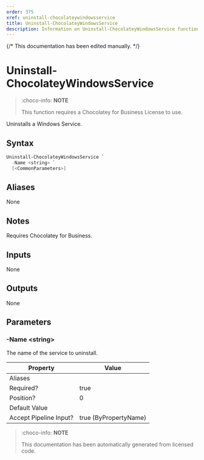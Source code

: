 ---
order: 375
xref: uninstall-chocolateywindowsservice
title: Uninstall-ChocolateyWindowsService
description: Information on Uninstall-ChocolateyWindowsService function
---

{/* This documentation has been edited manually. */}

# Uninstall-ChocolateyWindowsService

> :choco-info: **NOTE**
> 
> This function requires a Chocolatey for Business License to use.

Uninstalls a Windows Service.

## Syntax

~~~powershell
Uninstall-ChocolateyWindowsService `
  -Name <string> `
  [<CommonParameters>]
~~~


## Aliases

None

## Notes
Requires Chocolatey for Business.

## Inputs

None

## Outputs

None

## Parameters

###  -Name &lt;string&gt;
The name of the service to uninstall.


Property               | Value
---------------------- | ---------------------
Aliases                |
Required?              | true
Position?              | 0
Default Value          |
Accept Pipeline Input? | true (ByPropertyName)




<Xref title="Function Reference" value="powershell-reference" />

> :choco-info: **NOTE**
> 
> This documentation has been automatically generated from licensed code.
